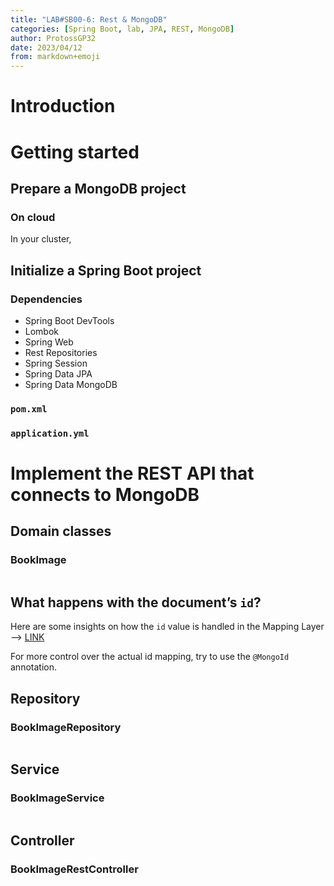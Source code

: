 ```yaml
---
title: "LAB#SB00-6: Rest & MongoDB"
categories: [Spring Boot, lab, JPA, REST, MongoDB]
author: ProtossGP32
date: 2023/04/12
from: markdown+emoji
---
```

# Introduction
# Getting started
## Prepare a MongoDB project
### On cloud
In your cluster, 

## Initialize a Spring Boot project
### Dependencies

- Spring Boot DevTools
- Lombok
- Spring Web
- Rest Repositories
- Spring Session
- Spring Data JPA
- Spring Data MongoDB

### `pom.xml`
### `application.yml`

# Implement the REST API that connects to MongoDB
## Domain classes
### BookImage

```.java
```

:::{.callout-note}
## What happens with the document's `id`?
Here are some insights on how the `id` value is handled in the Mapping Layer --> [LINK](https://docs.spring.io/spring-data/mongodb/docs/current-SNAPSHOT/reference/html/#mongo-template.id-handling)

For more control over the actual id mapping, try to use the `@MongoId` annotation.
:::

## Repository
### BookImageRepository
```.java
```

## Service
### BookImageService
```.java
```

## Controller
### BookImageRestController
```.java
```

